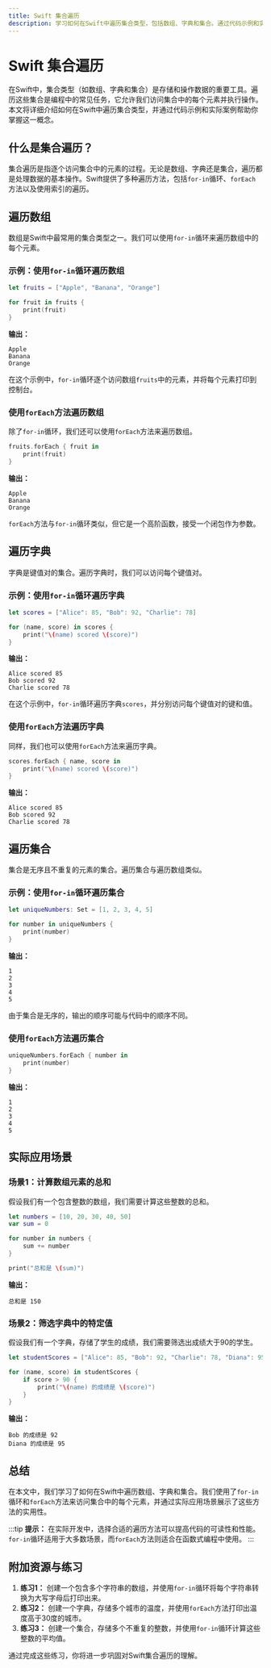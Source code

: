 ```yaml
---
title: Swift 集合遍历
description: 学习如何在Swift中遍历集合类型，包括数组、字典和集合。通过代码示例和实际案例，掌握遍历的基本方法和高级技巧。
---
```


# Swift 集合遍历

在Swift中，集合类型（如数组、字典和集合）是存储和操作数据的重要工具。遍历这些集合是编程中的常见任务，它允许我们访问集合中的每个元素并执行操作。本文将详细介绍如何在Swift中遍历集合类型，并通过代码示例和实际案例帮助你掌握这一概念。

## 什么是集合遍历？

集合遍历是指逐个访问集合中的元素的过程。无论是数组、字典还是集合，遍历都是处理数据的基本操作。Swift提供了多种遍历方法，包括`for-in`循环、`forEach`方法以及使用索引的遍历。

## 遍历数组

数组是Swift中最常用的集合类型之一。我们可以使用`for-in`循环来遍历数组中的每个元素。

### 示例：使用`for-in`循环遍历数组

```swift
let fruits = ["Apple", "Banana", "Orange"]

for fruit in fruits {
    print(fruit)
}
```

**输出：**
```
Apple
Banana
Orange
```

在这个示例中，`for-in`循环逐个访问数组`fruits`中的元素，并将每个元素打印到控制台。

### 使用`forEach`方法遍历数组

除了`for-in`循环，我们还可以使用`forEach`方法来遍历数组。

```swift
fruits.forEach { fruit in
    print(fruit)
}
```

**输出：**
```
Apple
Banana
Orange
```

`forEach`方法与`for-in`循环类似，但它是一个高阶函数，接受一个闭包作为参数。

## 遍历字典

字典是键值对的集合。遍历字典时，我们可以访问每个键值对。

### 示例：使用`for-in`循环遍历字典

```swift
let scores = ["Alice": 85, "Bob": 92, "Charlie": 78]

for (name, score) in scores {
    print("\(name) scored \(score)")
}
```

**输出：**
```
Alice scored 85
Bob scored 92
Charlie scored 78
```

在这个示例中，`for-in`循环遍历字典`scores`，并分别访问每个键值对的键和值。

### 使用`forEach`方法遍历字典

同样，我们也可以使用`forEach`方法来遍历字典。

```swift
scores.forEach { name, score in
    print("\(name) scored \(score)")
}
```

**输出：**
```
Alice scored 85
Bob scored 92
Charlie scored 78
```

## 遍历集合

集合是无序且不重复的元素的集合。遍历集合与遍历数组类似。

### 示例：使用`for-in`循环遍历集合

```swift
let uniqueNumbers: Set = [1, 2, 3, 4, 5]

for number in uniqueNumbers {
    print(number)
}
```

**输出：**
```
1
2
3
4
5
```

由于集合是无序的，输出的顺序可能与代码中的顺序不同。

### 使用`forEach`方法遍历集合

```swift
uniqueNumbers.forEach { number in
    print(number)
}
```

**输出：**
```
1
2
3
4
5
```

## 实际应用场景

### 场景1：计算数组元素的总和

假设我们有一个包含整数的数组，我们需要计算这些整数的总和。

```swift
let numbers = [10, 20, 30, 40, 50]
var sum = 0

for number in numbers {
    sum += number
}

print("总和是 \(sum)")
```

**输出：**
```
总和是 150
```

### 场景2：筛选字典中的特定值

假设我们有一个字典，存储了学生的成绩，我们需要筛选出成绩大于90的学生。

```swift
let studentScores = ["Alice": 85, "Bob": 92, "Charlie": 78, "Diana": 95]

for (name, score) in studentScores {
    if score > 90 {
        print("\(name) 的成绩是 \(score)")
    }
}
```

**输出：**
```
Bob 的成绩是 92
Diana 的成绩是 95
```

## 总结

在本文中，我们学习了如何在Swift中遍历数组、字典和集合。我们使用了`for-in`循环和`forEach`方法来访问集合中的每个元素，并通过实际应用场景展示了这些方法的实用性。

:::tip
**提示：** 在实际开发中，选择合适的遍历方法可以提高代码的可读性和性能。`for-in`循环适用于大多数场景，而`forEach`方法则适合在函数式编程中使用。
:::

## 附加资源与练习

1. **练习1：** 创建一个包含多个字符串的数组，并使用`for-in`循环将每个字符串转换为大写字母后打印出来。
2. **练习2：** 创建一个字典，存储多个城市的温度，并使用`forEach`方法打印出温度高于30度的城市。
3. **练习3：** 创建一个集合，存储多个不重复的整数，并使用`for-in`循环计算这些整数的平均值。

通过完成这些练习，你将进一步巩固对Swift集合遍历的理解。